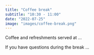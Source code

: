 ```yaml
---
title: "Coffee break"
subtitle: "10:30 - 11:00"
date: "2022-07-25"
image: "images/coffee-break.png"
---
```


Coffee and refreshments served at ...

If you have questions during the break ...
